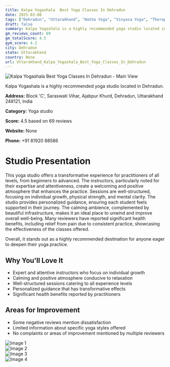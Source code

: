 ```yaml
---
title: Kalpa Yogashala  Best Yoga Classes In Dehradun
date: 2025-03-08
tags: ["Dehradun", "Uttarakhand", "Hatha Yoga", "Vinyasa Yoga", "Therapeutic Yoga", "calming atmosphere", "personalized instruction", "Dehradun"]  
draft: false
summary: Kalpa Yogashala is a highly recommended yoga studio located in Dehradun.
gm_reviews_count: 69
gm_totalScore: 4.5
gym_score: 4.2
city: Dehradun
state: Uttarakhand
country: None
url: Uttarakhand_Kalpa_Yogashala_Best_Yoga_Classes_In_Dehradun
---
```


<div className="aspect-[16/9] relative my-8">
  <img 
    src="https://lh5.googleusercontent.com/p/AF1QipNaIcbttFFP5yIjcQ--H_5Y7VjKl8HSFC6EMK3z=w1920-h1080-k-no"
    alt="Kalpa Yogashala  Best Yoga Classes In Dehradun - Main View"
    className="object-cover absolute inset-0 w-full h-full rounded-lg"
  />
</div>

Kalpa Yogashala is a highly recommended yoga studio located in Dehradun.

**Address:** Block 'C', Saraswati Vihar, Ajabpur Khurd, Dehradun, Uttarakhand 248121, India

**Category:** Yoga studio

**Score:** 4.5 based on 69 reviews

**Website:** None

**Phone:** +91 81920 88586

# Studio Presentation

This yoga studio offers a transformative experience for practitioners of all levels, from beginners to advanced. The instructors, particularly noted for their expertise and attentiveness, create a welcoming and positive atmosphere that enhances the practice. Sessions are well-structured, focusing on individual growth, physical strength, and mental clarity. The studio provides personalized guidance, ensuring each student feels supported in their journey. The calming ambience, complemented by beautiful infrastructure, makes it an ideal place to unwind and improve overall well-being. Many reviewers have reported significant health benefits, including relief from pain due to consistent practice, showcasing the effectiveness of the classes offered.

Overall, it stands out as a highly recommended destination for anyone eager to deepen their yoga practice.

## Why You'll Love It

- Expert and attentive instructors who focus on individual growth
- Calming and positive atmosphere conducive to relaxation
- Well-structured sessions catering to all experience levels
- Personalized guidance that has transformative effects
- Significant health benefits reported by practitioners

## Areas for Improvement

- Some negative reviews mention dissatisfaction
- Limited information about specific yoga styles offered
- No complaints or areas of improvement mentioned by multiple reviewers

<div className="grid grid-cols-1 xl:grid-cols-2 gap-4 my-8">
<div className="aspect-[4/3] relative"><img src="https://lh3.googleusercontent.com/p/AF1QipNgE7x3shLyXoQRdTMUocXuDdkqo7VdxPCLGbQl=w1920-h1080-k-no" alt="Image 1" className="object-cover absolute inset-0 w-full h-full rounded-lg" /></div>
<div className="aspect-[4/3] relative"><img src="https://lh5.googleusercontent.com/p/AF1QipOiFOZ-gI4FoDty0xuQjWn6A5prT11CO7RaNPcR=w1920-h1080-k-no" alt="Image 2" className="object-cover absolute inset-0 w-full h-full rounded-lg" /></div>
<div className="aspect-[4/3] relative"><img src="https://lh5.googleusercontent.com/p/AF1QipOFhtBoG3g5ECsj0qjGzocS5zM4iv8oJ-ToKVR9=w1920-h1080-k-no" alt="Image 3" className="object-cover absolute inset-0 w-full h-full rounded-lg" /></div>
<div className="aspect-[4/3] relative"><img src="https://lh5.googleusercontent.com/p/AF1QipO9_Ip3CrCOte3meM5deCOra0D8v0JXNh1GtEmB=w1920-h1080-k-no" alt="Image 4" className="object-cover absolute inset-0 w-full h-full rounded-lg" /></div>
</div>